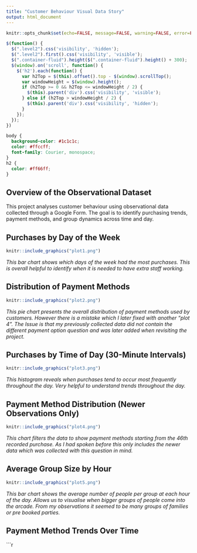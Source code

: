 ---
title: "Customer Behaviour Visual Data Story"
output: html_document
---

<script src="https://code.jquery.com/jquery-3.7.1.min.js" integrity="sha256-/JqT3SQfawRcv/BIHPThkBvs0OEvtFFmqPF/lYI/Cxo=" crossorigin="anonymous"></script>

```{r setup, include=FALSE}
knitr::opts_chunk$set(echo=FALSE, message=FALSE, warning=FALSE, error=FALSE)
```

```{js}
$(function() {
  $(".level2").css('visibility', 'hidden');
  $(".level2").first().css('visibility', 'visible');
  $(".container-fluid").height($(".container-fluid").height() + 300);
  $(window).on('scroll', function() {
    $('h2').each(function() {
      var h2Top = $(this).offset().top - $(window).scrollTop();
      var windowHeight = $(window).height();
      if (h2Top >= 0 && h2Top <= windowHeight / 2) {
        $(this).parent('div').css('visibility', 'visible');
      } else if (h2Top > windowHeight / 2) {
        $(this).parent('div').css('visibility', 'hidden');
      }
    });
  });
})
```

```{css}
body {
  background-color: #1c1c1c;
  color: #ffccff;
  font-family: Courier, monospace;
}
h2 {
  color: #ff66ff;
}
```

## Overview of the Observational Dataset

This project analyses customer behaviour using observational data collected through a Google Form. The goal is to identify purchasing trends, payment methods, and group dynamics across time and day.

## Purchases by Day of the Week

```{r}
knitr::include_graphics("plot1.png")
```
*This bar chart shows which days of the week had the most purchases. This is overall helpful to identify when it is needed to have extra staff working. *

## Distribution of Payment Methods

```{r}
knitr::include_graphics("plot2.png")
```
*This pie chart presents the overall distribution of payment methods used by customers. However there is a mistake which I later fixed with another "plot 4". The Issue is that my previously collected data did not contain the different payment option question and was  later added when revisiting the project.*

## Purchases by Time of Day (30-Minute Intervals)

```{r}
knitr::include_graphics("plot3.png")
```
*This histogram reveals when purchases tend to occur most frequently throughout the day. Very helpful to understand trends throughout the day.*

## Payment Method Distribution (Newer Observations Only)

```{r}
knitr::include_graphics("plot4.png")
```
*This chart filters the data to show payment methods starting from the 46th recorded purchase. As I had spoken before this only includes the newer data which was collected with this question in mind.*

## Average Group Size by Hour

```{r}
knitr::include_graphics("plot5.png")
```
*This bar chart shows the average number of people per group at each hour of the day. Allows us to visualise when bigger groups of people come into the arcade. From my observations it seemed to be many groups of families or pre booked parties.*

## Payment Method Trends Over Time

```r